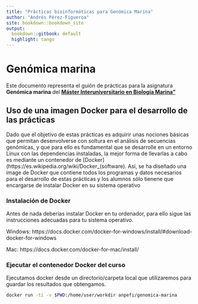 ```yaml
---
title: "Prácticas bioinformáticas para Genómica Marina"
author: "Andrés Pérez-Figueroa"
site: bookdown::bookdown_site
output:
  bookdown::gitbook: default
  highlight: tango
---
```


# Genómica marina

Este documento representa el guión de prácticas para la asignatura **Genómica marina** del **[Máster Interuniversitario en Biología Marina"](http://masterbiologiamarina.uvigo.es/)**


## Uso de una imagen Docker para el desarrollo de las prácticas

Dado que el objetivo de estas prácticas es adquirir unas nociones básicas que permitan desenvolverse con soltura en el análisis de secuencias genómicas, y que para ello es fundamental que se desarrolle en un entorno Linux con las dependencias instaladas, la mejor forma de llevarlas a cabo es mediante un contenedor de [Docker](https://es.wikipedia.org/wiki/Docker_(software). Así, se ha diseñado una image de Docker que contiene todos los programas y datos necesarios para el desarrollo de estas prácticas y los alumnos sólo tienene que encargarse de instalar Docker en su sistema operativo 

### Instalación de Docker

Antes de nada deberías instalar Docker en tu ordenador, para ello sigue las instrucciones adecuadas para tu sistema operativo.

Windows: https://docs.docker.com/docker-for-windows/install/#download-docker-for-windows

Mac: https://docs.docker.com/docker-for-mac/install/

### Ejecutar el contenedor Docker del curso

Ejecutamos docker desde un directorio/carpeta local que utilizaremos para guardar los resultados que obtengamos.

```bash
docker run -ti -v $PWD:/home/user/workdir anpefi/genomica-marina
```